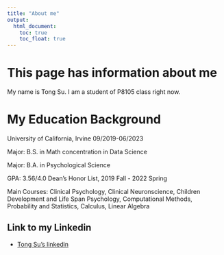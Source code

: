 ```yaml
---
title: "About me"
output: 
  html_document:
    toc: true
    toc_float: true
---
```


# This page has information about me 
My name is Tong Su. I am a student of P8105 class right now.

# My Education Background
University of California, Irvine 09/2019-06/2023                                

Major: B.S. in Math concentration in Data Science

Major: B.A. in Psychological Science 

GPA: 3.56/4.0  Dean’s Honor List, 2019 Fall - 2022 Spring

Main Courses: Clinical Psychology, Clinical Neuronscience, Children Development and Life Span Psychology, Computational Methods, Probability and Statistics, Calculus, Linear Algebra   

## Link to my Linkedin
* [Tong Su's linkedin](https://www.linkedin.com/in/tong-su-455474264/)

